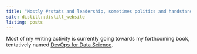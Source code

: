 ```yaml
---
title: "Mostly #rstats and leadership, sometimes politics and handstands"
site: distill::distill_website
listing: posts
---
```


Most of my writing activity is currently going towards my forthcoming book, tentatively named [DevOps for Data Science](https://akgold.github.io/do4ds/).
